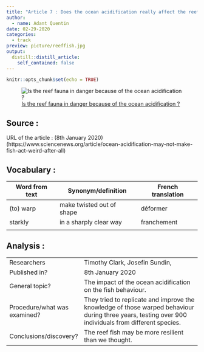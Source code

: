 ```yaml
---
title: "Article 7 : Does the ocean acidification really affect the reef fish behaviour ?"
author:
  - name: Adant Quentin
date: 02-29-2020
categories:
  - track
preview: picture/reeffish.jpg
output:
  distill::distill_article:
    self_contained: false
---
```


```r
knitr::opts_chunk$set(echo = TRUE)
```



![[Is the reef fauna in danger because of the ocean acidification ?](https://www.google.be/url?sa=i&url=https%3A%2F%2Fwww.ucdavis.edu%2Fnews%2Ffish-social-lives-may-be-key-saving-coral-reefs%2F&psig=AOvVaw3fNzbCF3ibpYRm-wXFDgML&ust=1583152635830000&source=images&cd=vfe&ved=0CAIQjRxqFwoTCOigo6Wl-ecCFQAAAAAdAAAAABAM)](picture/reeffish.jpg)

## Source :

URL of the article : (8th January 2020)
(https://www.sciencenews.org/article/ocean-acidification-may-not-make-fish-act-weird-after-all)

## Vocabulary :

| Word from text | Synonym/definition | French translation |
|----------------|--------------------|--------------------|
| (to) warp | make twisted out of shape | déformer |
| starkly | in a sharply clear way | franchement |
|  |  |  |

## Analysis :

|                              |                                                                     |
| ---------------------------- | ------------------------------------------------------------------- |
| Researchers                  | Timothy Clark, Josefin Sundin, |
| Published in?                | 8th January 2020 |
| General topic?               | The impact of the ocean acidification on the fish behaviour. |
| Procedure/what was examined? | They tried to replicate and improve the knowledge of those warped behaviour during three years, testing over 900 individuals from different species. |
| Conclusions/discovery?       | The reef fish may be more resilient than we thought. |





